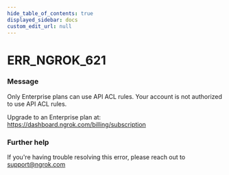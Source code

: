 ```yaml
---
hide_table_of_contents: true
displayed_sidebar: docs
custom_edit_url: null
---
```



# ERR_NGROK_621

### Message
Only Enterprise plans can use API ACL rules.
Your account is not authorized to use API ACL rules.

Upgrade to an Enterprise plan at: https://dashboard.ngrok.com/billing/subscription

### Further help
If you're having trouble resolving this error, please reach out to [support@ngrok.com](mailto:support@ngrok.com?subject=Help%20with%20ERR_NGROK_621)


<ErrorDetails error='err_ngrok_621' />
